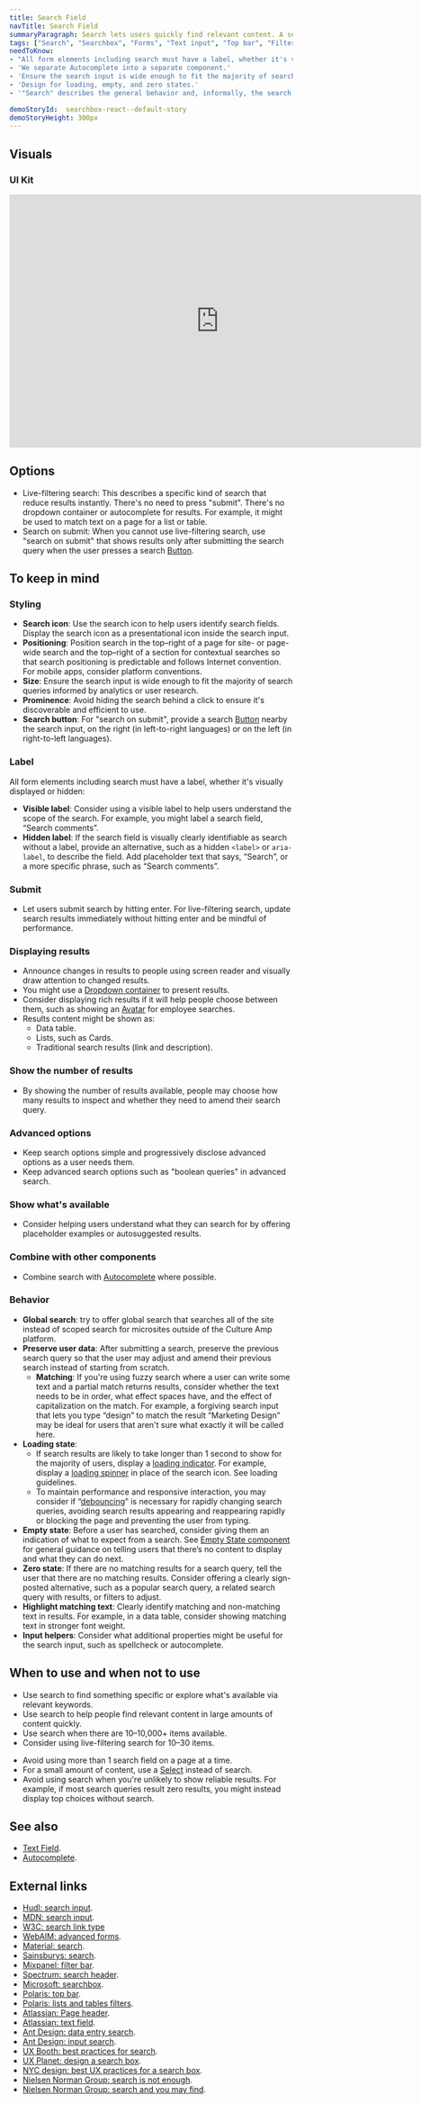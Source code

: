 ```yaml
---
title: Search Field
navTitle: Search Field
summaryParagraph: Search lets users quickly find relevant content. A search field allows a user to type a word or phrase to filter a large amount of data down to a known piece of content or to a narrower list of relevant content without navigation.
tags: ["Search", "Searchbox", "Forms", "Text input", "Top bar", "Filters", "Autocomplete", "Autosuggest", "Live filter"]
needToKnow:
- "All form elements including search must have a label, whether it's visually displayed or hidden."
- 'We separate Autocomplete into a separate component.'
- 'Ensure the search input is wide enough to fit the majority of search queries informed by analytics or user research.'
- 'Design for loading, empty, and zero states.'
- '"Search" describes the general behavior and, informally, the search field. "Search field" describes the main search component (label and input).'

demoStoryId:  searchbox-react--default-story
demoStoryHeight: 300px
---
```



## Visuals

### UI Kit

<iframe style="border: none;" width="744" height="450" src="https://www.figma.com/embed?embed_host=share&url=https%3A%2F%2Fwww.figma.com%2Ffile%2Fe3TyAOZKfLg9cA01Iy1Mgm%2FKaizen-Site-embed%3Fnode-id%3D19823%253A84" allowfullscreen></iframe>

## Options

- Live-filtering search: This describes a specific kind of search that reduce results instantly. There's no need to press "submit". There's no dropdown container or autocomplete for results. For example, it might be used to match text on a page for a list or table.
- Search on submit: When you cannot use live-filtering search, use "search on submit" that shows results only after submitting the search query when the user presses a search [Button](/components/button).

## To keep in mind

### Styling

- **Search icon**: Use the search icon to help users identify search fields. Display the search icon as a presentational icon inside the search input.
- **Positioning**: Position search in the top–right of a page for site- or page-wide search and the top–right of a section for contextual searches so that search positioning is predictable and follows Internet convention. For mobile apps, consider platform conventions.
- **Size**: Ensure the search input is wide enough to fit the majority of search queries informed by analytics or user research.
- **Prominence**: Avoid hiding the search behind a click to ensure it's discoverable and efficient to use.
- **Search button**: For "search on submit", provide a search [Button](/components/button) nearby the search input, on the right (in left-to-right languages) or on the left (in right-to-left languages).

### Label

All form elements including search must have a label, whether it's visually displayed or hidden:

- **Visible label**: Consider using a visible label to help users understand the scope of the search. For example, you might label a search field, “Search comments”.
- **Hidden label**: If the search field is visually clearly identifiable as search without a label, provide an alternative, such as a hidden `<label>` or `aria-label`, to describe the field. Add placeholder text that says, “Search”, or a more specific phrase, such as “Search comments”.

### Submit

- Let users submit search by hitting enter. For live-filtering search, update search results immediately without hitting enter and be mindful of performance.

### Displaying results

- Announce changes in results to people using screen reader and visually draw attention to changed results.
- You might use a [Dropdown container](/components/dropdown) to present results.
- Consider displaying rich results if it will help people choose between them, such as showing an [Avatar](/components/avatar) for employee searches.
- Results content might be shown as:
    - Data table.
    - Lists, such as Cards.
    - Traditional search results (link and description).

### Show the number of results

- By showing the number of results available, people may choose how many results to inspect and whether they need to amend their search query.

### Advanced options

- Keep search options simple and progressively disclose advanced options as a user needs them.
- Keep advanced search options such as "boolean queries" in advanced search.

### Show what's available

- Consider helping users understand what they can search for by offering placeholder examples or autosuggested results.

### Combine with other components

- Combine search with [Autocomplete](/components/autocomplete) where possible.

### Behavior

- **Global search**: try to offer global search that searches all of the site instead of scoped search for microsites outside of the Culture Amp platform.
- **Preserve user data**: After submitting a search, preserve the previous search query so that the user may adjust and amend their previous search instead of starting from scratch.
   - **Matching**: If you're using fuzzy search where a user can write some text and a partial match returns results, consider whether the text needs to be in order, what effect spaces have, and the effect of capitalization on the match. For example, a forgiving search input that lets you type “design” to match the result “Marketing Design” may be ideal for users that aren't sure what exactly it will be called here.
- **Loading state**:
   - If search results are likely to take longer than 1 second to show for the majority of users, display a [loading indicator](/guidelines/loading-patterns/). For example, display a [loading spinner](/components/loading-spinner) in place of the search icon. See loading guidelines.
   - To maintain performance and responsive interaction, you may consider if “[debouncing](https://css-tricks.com/the-difference-between-throttling-and-debouncing/)” is necessary for rapidly changing search queries, avoiding search results appearing and reappearing rapidly or blocking the page and preventing the user from typing.
- **Empty state**: Before a user has searched, consider giving them an indication of what to expect from a search. See [Empty State component](/components/empty-state) for general guidance on telling users that there’s no content to display and what they can do next.
- **Zero state**: If there are no matching results for a search query, tell the user that there are no matching results. Consider offering a clearly sign-posted alternative, such as a popular search query, a related search query with results, or filters to adjust.
- **Highlight matching text**: Clearly identify matching and non-matching text in results. For example, in a data table, consider showing matching text in stronger font weight.
- **Input helpers**: Consider what additional properties might be useful for the search input, such as spellcheck or autocomplete.



## When to use and when not to use

<WhenToUseAndWhenNotToUse>
<WhenToUse>

- Use search to find something specific or explore what's available via relevant keywords.
- Use search to help people find relevant content in large amounts of content quickly.
- Use search when there are 10–10,000+ items available.
- Consider using live-filtering search for 10–30 items.

</WhenToUse>
<WhenNotToUse>

- Avoid using more than 1 search field on a page at a time.
- For a small amount of content, use a [Select](/components/select) instead of search.
- Avoid using search when you're unlikely to show reliable results. For example, if most search queries result zero results, you might instead display top choices without search.

</WhenNotToUse>
</WhenToUseAndWhenNotToUse>

## See also

- [Text Field](/components/text-field).
- [Autocomplete](/components/autocomplete).

## External links

- [Hudl: search input](https://uniform.hudl.com/components/forms/search-input/design/).
- [MDN: search input](https://developer.mozilla.org/en-US/docs/Web/HTML/Element/input/search).
- [W3C: search link type](https://www.w3.org/TR/html52/links.html#link-type-search)
- [WebAIM: advanced forms](https://webaim.org/techniques/forms/advanced).
- [Material: search](https://material.io/design/navigation/search.html).
- [Sainsburys: search](https://luna.sainsburys.co.uk/components/search).
- [Mixpanel: filter bar](https://design.mixpanel.com/#mp-filter-bar).
- [Spectrum: search header](https://spectrum.adobe.com/page/headers/#Search).
- [Microsoft: searchbox](https://developer.microsoft.com/en-us/fluentui#/controls/web/searchbox).
- [Polaris: top bar](https://polaris.shopify.com/components/structure/top-bar).
- [Polaris: lists and tables filters](https://polaris.shopify.com/components/lists-and-tables/filters).
- [Atlassian: Page header](https://www.atlassian.design/guidelines/product/patterns/page-header).
- [Atlassian: text field](https://www.atlassian.design/guidelines/product/components/text-field).
- [Ant Design: data entry search](https://ant.design/docs/spec/data-entry#Search).
- [Ant Design: input search](https://ant.design/components/input/#Input.Search).
- [UX Booth: best practices for search](https://www.uxbooth.com/articles/best-practices-for-search/).
- [UX Planet: design a search box](https://uxplanet.org/design-a-perfect-search-box-b6baaf9599c).
- [NYC design: best UX practices for a search box](https://medium.com/nyc-design/best-ux-practises-for-search-box-de39e31d1588).
- [Nielsen Norman Group: search is not enough](https://www.nngroup.com/articles/search-not-enough/).
- [Nielsen Norman Group: search and you may find](https://www.nngroup.com/articles/search-and-you-may-find/).

